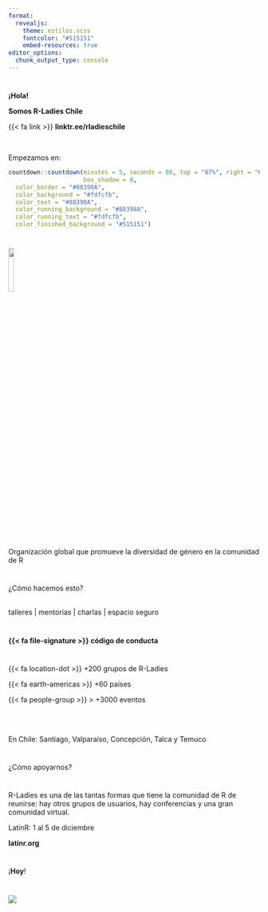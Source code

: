 ```yaml
---
format: 
  revealjs:
    theme: estilos.scss
    fontcolor: "#515151"
    embed-resources: true
editor_options: 
  chunk_output_type: console
---
```




# {background-color="#88398A" data-menu-title="Portada"}

[**¡Hola!**]{.ultra-grande}

[**Somos R-Ladies Chile**]{.mas-grande}



[{{< fa link >}} **linktr.ee/rladieschile**]{.mediano}

<br/>

Empezamos en:

```r
countdown::countdown(minutes = 5, seconds = 00, top = "87%", right = "69%", font_size = "2em",
                     box_shadow = 0, 
  color_border = "#88398A",
  color_background = "#fdfcfb",
  color_text = "#88398A",
  color_running_background = "#88398A",
  color_running_text = "#fdfcfb",
  color_finished_background = "#515151")
```


# {.centrado}

![](img/hex-logo.png){width="15%"}

[Organización global que promueve la diversidad de género en la comunidad de R]{.mediano}

# {background-color="#88398A" .mas-grande .centrado}

¿Cómo hacemos esto?
<br/>
<br/>

::: {.r-fit-text}
talleres \| mentorías \| charlas \| espacio seguro
:::

# {background-color="#88398A"}

::: {.r-fit-text}
**{{< fa file-signature >}} código de conducta**
:::

# {background-color="#88398A"}

::: {.mas-grande}
{{< fa  location-dot >}} +200 grupos de R-Ladies

{{< fa  earth-americas >}} +60 países

{{< fa people-group >}} \> +3000 eventos
:::
<br/>
<br/>

::: {.mediano}
En Chile: Santiago, Valparaíso, Concepción, Talca y Temuco
:::

# {background-color="#88398A" .ultra-grande .centrado}

¿Cómo apoyarnos?

# {.mediano .centrado}

R-Ladies es una de las tantas formas que tiene la comunidad de R de reunirse: hay otros grupos de usuarios, hay conferencias y una gran comunidad virtual.

::: {.grande .fragment .violeta}
LatinR: 1 al 5 de diciembre
:::

::: {.fragment .violeta}
**latinr.org**
:::


# {background-color="#FFFFFF" .centrado}

[¡**Hoy**!]{.ultra-grande}

# {.grande .centrado}

![](img/2025-07_holaR.png)

